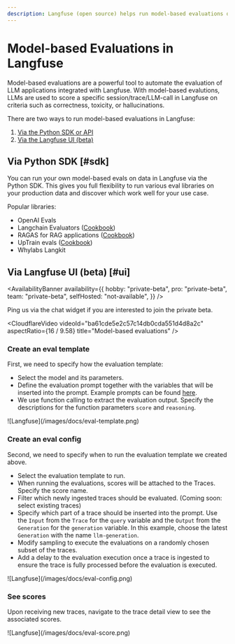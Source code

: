 ```yaml
---
description: Langfuse (open source) helps run model-based evaluations on production data to monitor and improve LLMs applications.
---
```


# Model-based Evaluations in Langfuse

Model-based evaluations are a powerful tool to automate the evaluation of LLM applications integrated with Langfuse. With model-based evalutions, LLMs are used to score a specific session/trace/LLM-call in Langfuse on criteria such as correctness, toxicity, or hallucinations.

There are two ways to run model-based evaluations in Langfuse:

1. [Via the Python SDK or API](#sdk)
2. [Via the Langfuse UI (beta)](#ui)

## Via Python SDK [#sdk]

You can run your own model-based evals on data in Langfuse via the Python SDK. This gives you full flexibility to run various eval libraries on your production data and discover which work well for your use case.

Popular libraries:

- OpenAI Evals
- Langchain Evaluators ([Cookbook](/guides/cookbook/evaluation_with_langchain))
- RAGAS for RAG applications ([Cookbook](/guides/cookbook/evaluation_of_rag_with_ragas))
- UpTrain evals ([Cookbook](/guides/cookbook/evaluation_with_uptrain))
- Whylabs Langkit

## Via Langfuse UI (beta) [#ui]

<AvailabilityBanner
  availability={{
    hobby: "private-beta",
    pro: "private-beta",
    team: "private-beta",
    selfHosted: "not-available",
  }}
/>

<Callout type="info">
  Ping us via the chat widget if you are interested to join the private beta.
</Callout>

<CloudflareVideo
  videoId="ba61cde5e2c57c14db0cda551d4d8a2c"
  aspectRatio={16 / 9.58}
  title="Model-based evaluations"
/>

<Steps>

### Create an eval template

First, we need to specify how the evaluation template:

- Select the model and its parameters.
- Define the evaluation prompt together with the variables that will be inserted into the prompt. Example prompts can be found [here](https://docs.google.com/document/d/1dzHziThPdvdPRnVf77RD5d5Cjq6JQZ0qeo2RUHzoWgM).
- We use function calling to extract the evaluation output. Specify the descriptions for the function parameters `score` and `reasoning`.

<Frame border>![Langfuse](/images/docs/eval-template.png)</Frame>

### Create an eval config

Second, we need to specify when to run the evaluation template we created above.

- Select the evaluation template to run.
- When running the evaluations, scores will be attached to the Traces. Specify the score name.
- Filter which newly ingested traces should be evaluated. (Coming soon: select existing traces)
- Specify which part of a trace should be inserted into the prompt. Use the `Input` from the `Trace` for the `query` variable and the `Output` from the `Generation` for the `generation` variable. In this example, choose the latest `Generation` with the name `llm-generation`.
- Modify sampling to execute the evaluations on a randomly chosen subset of the traces.
- Add a delay to the evaluation execution once a trace is ingested to ensure the trace is fully processed before the evaluation is executed.

<Frame border>![Langfuse](/images/docs/eval-config.png)</Frame>

### See scores

Upon receiving new traces, navigate to the trace detail view to see the associated scores.

<Frame border className="max-w-lg">
  ![Langfuse](/images/docs/eval-score.png)
</Frame>

</Steps>
